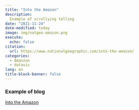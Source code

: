 ```yaml
---
title: "Into the Amazon"
description: 
  Example of scrollying telling
date: "2021-11-24"
date-modified: today
image: img/natgeo-amazon.png
execute:
  echo: false
citation:
  url: https://www.nationalgeographic.com/into-the-amazon/
categories:
  - Amanzon
  - datavis
lang: en
title-block-banner: false
---
```


### Example of blog


[Into the Amazon](https://www.nationalgeographic.com/into-the-amazon/)
